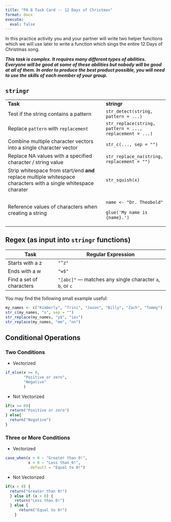 ```yaml
---
title: "PA 8 Task Card -- 12 Days of Christmas"
format: docx
execute: 
  eval: false
---
```


In this practice activity you and your partner will write two helper functions which we will use later to write a function which sings the entire 12 Days of Christmas song.

***This task is complex. It requires many different types of abilities. Everyone will be good at some of these abilities but nobody will be good at all of them. In order to produce the best product possible, you will need to use the skills of each member of your group.***

## `stringr`

+------------------------------------------------------------------------------------------------------------------+----------------------------------------------------------+
| **Task**                                                                                                         | **stringr**                                              |
+------------------------------------------------------------------------------------------------------------------+----------------------------------------------------------+
| Test if the string contains a pattern                                                                            | `str_detect(string, pattern = ...)`                      |
+------------------------------------------------------------------------------------------------------------------+----------------------------------------------------------+
| Replace `pattern` with `replacement`                                                                             | `str_replace(string, pattern = ...,  replacement = ...)` |
+------------------------------------------------------------------------------------------------------------------+----------------------------------------------------------+
| Combine multiple character vectors into a single character vector                                                | `str_c(..., sep = "")`                                   |
+------------------------------------------------------------------------------------------------------------------+----------------------------------------------------------+
| Replace NA values with a specified character / string value                                                      | `str_replace_na(string, replacement = "")`               |
+------------------------------------------------------------------------------------------------------------------+----------------------------------------------------------+
| Strip whitespace from start/end **and** replace multiple whitespace characters with a single whitespace charater | `str_squish(x)`                                          |
+------------------------------------------------------------------------------------------------------------------+----------------------------------------------------------+
| Reference values of characters when creating a string                                                            | `name <- "Dr. Theobold"`                                 |
|                                                                                                                  |                                                          |
|                                                                                                                  | `glue('My name is {name}.')`                             |
+------------------------------------------------------------------------------------------------------------------+----------------------------------------------------------+

## Regex (as input into `stringr` functions)

+--------------------------+-----------------------------------------------------------+
| Task                     | Regular Expression                                        |
+==========================+===========================================================+
| Starts with a z          | `"^z"`                                                    |
+--------------------------+-----------------------------------------------------------+
| Ends with a w            | `"w$"`                                                    |
+--------------------------+-----------------------------------------------------------+
| Find a set of characters | `"[abc]"` — matches any single character `a`, `b`, or `c` |
+--------------------------+-----------------------------------------------------------+

You may find the following small example useful:

```r
my_names <- c("Kimberly", "Trini", "Jason", "Billy", "Zach", "Tommy")
str_c(my_names, "s", sep = "")
str_replace(my_names, "y$", "ies")
str_replace(my_names, "mm", "nn")

```

\pagebreak

## Conditional Operations

### Two Conditions

-   Vectorized

```r
if_else(x >= 0,
        "Positive or zero", 
        "Negative"
        )
```

-   Not Vectorized

```r
if(x >= 0){
  return("Positive or zero")
} else{
  return("Negative")
}
```

### Three or More Conditions

-   Vectorized

```r
case_when(x > 0 ~ "Greater than 0!", 
          x < 0 ~ "Less than 0!", 
          .default = "Equal to 0!")
```

-   Not Vectorized

```r
if(x > 0) {
  return("Greater than 0!")
  } else if (x < 0) {
    return("Less than 0!")
  } else {
      return("Equal to 0!")
    }
```

